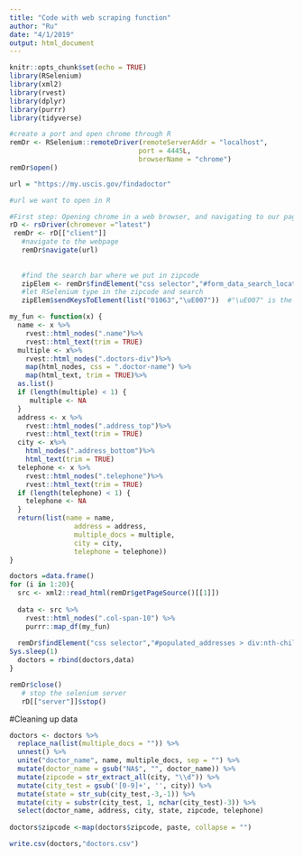 ```yaml
---
title: "Code with web scraping function"
author: "Ru"
date: "4/1/2019"
output: html_document
---
```


```r
knitr::opts_chunk$set(echo = TRUE)
library(RSelenium)
library(xml2)
library(rvest)
library(dplyr)
library(purrr)
library(tidyverse)
```

```r

#create a port and open chrome through R
remDr <- RSelenium::remoteDriver(remoteServerAddr = "localhost",
                                port = 4445L,
                                browserName = "chrome")
remDr$open()

```


```r

url = "https://my.uscis.gov/findadoctor"

#url we want to open in R

#First step: Opening chrome in a web browser, and navigating to our page
rD <- rsDriver(chromever ="latest")
 remDr <- rD[["client"]]
   #navigate to the webpage 
   remDr$navigate(url)
   
   
   #find the search bar where we put in zipcode
   zipElem <- remDr$findElement("css selector","#form_data_search_location")
   #let RSelenium type in the zipcode and search 
   zipElem$sendKeysToElement(list("01063","\uE007"))  #"\uE007" is the key for "ENTER"
```



```r

my_fun <- function(x) {
  name <- x %>%
    rvest::html_nodes(".name")%>%
    rvest::html_text(trim = TRUE)
  multiple <- x%>%
    rvest::html_nodes(".doctors-div")%>%
    map(html_nodes, css = ".doctor-name") %>% 
    map(html_text, trim = TRUE)%>%
  as.list()
  if (length(multiple) < 1) {
     multiple <- NA
  }
  address <- x %>%
    rvest::html_nodes(".address_top")%>%
    rvest::html_text(trim = TRUE)
  city <- x%>%
    html_nodes(".address_bottom")%>%
    html_text(trim = TRUE)
  telephone <- x %>%
    rvest::html_nodes(".telephone")%>%
    rvest::html_text(trim = TRUE)
  if (length(telephone) < 1) {
    telephone <- NA
  }
  return(list(name = name,
                address = address, 
                multiple_docs = multiple,
                city = city, 
                telephone = telephone))
}
```


```r
doctors =data.frame()
for (i in 1:20){
  src <- xml2::read_html(remDr$getPageSource()[[1]])
  
  data <- src %>%
    rvest::html_nodes(".col-span-10") %>%
    purrr::map_df(my_fun)
  
  remDr$findElement("css selector","#populated_addresses > div:nth-child(11) > div > div.next > button")$clickElement()
Sys.sleep(1)
  doctors = rbind(doctors,data)
}
```

```r
remDr$close()
   # stop the selenium server
   rD[["server"]]$stop()
``` 


#Cleaning up data 
```r
doctors <- doctors %>%
  replace_na(list(multiple_docs = "")) %>%
  unnest() %>%
  unite("doctor_name", name, multiple_docs, sep = "") %>%
  mutate(doctor_name = gsub("NA$", "", doctor_name)) %>%
  mutate(zipcode = str_extract_all(city, "\\d")) %>%
  mutate(city_test = gsub('[0-9]+', '', city)) %>%
  mutate(state = str_sub(city_test,-3,-1)) %>%
  mutate(city = substr(city_test, 1, nchar(city_test)-3)) %>%
  select(doctor_name, address, city, state, zipcode, telephone)
  
doctors$zipcode <-map(doctors$zipcode, paste, collapse = "")

write.csv(doctors,"doctors.csv")
```




